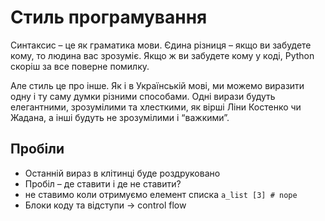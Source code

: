 # Стиль програмування {#style}

Синтаксис -- це як граматика мови. Єдина різниця -- якщо ви забудете кому, то людина вас зрозуміє. Якщо ж ви забудете кому у коді, Python скоріш за все поверне помилку. 

Але стиль це про інше. Як і в Українській мові, ми можемо виразити одну і ту саму думки різними способами. Одні вирази будуть елегантними, зрозумілими та хлесткими, як вірші Ліни Костенко чи Жадана, а інші будуть не зрозумілими і "важкими". 

## Пробіли

* Останній вираз в клітинці буде роздруковано 
* Пробіл -- де ставити і де не ставити? 
* не ставимо коли отримуємо елемент списка `a_list [3] # nope`
* Блоки коду та відступи -> control flow

